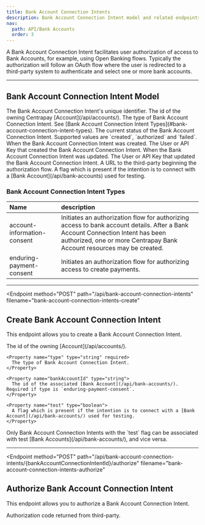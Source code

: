 ```yaml
---
title: Bank Account Connection Intents
description: Bank Account Connection Intent model and related endpoints
nav:
  path: API/Bank Accounts
  order: 3
---
```


A Bank Account Connection Intent facilitates user authorization of access to Bank Accounts, for example, using Open Banking flows. Typically the authorization will follow an OAuth flow where the user is redirected to a third-party system to authenticate and select one or more bank accounts.

---

## Bank Account Connection Intent Model

<Properties>
  <Property name="id" type="string">
    The Bank Account Connection Intent's unique identifier.
  </Property>

  <Property name="accountId" type="string">
    The id of the owning Centrapay [Account](/api/accounts/).
  </Property>

  <Property name="type" type="string">
    The type of Bank Account Connection Intent. See [Bank Account Connection Intent Types](#bank-account-connection-intent-types).
  </Property>

  <Property name="status" type="string">
    The current status of the Bank Account Connection Intent. Supported values are `created`, `authorized` and `failed`.
  </Property>

  <Property name="createdAt" type="timestamp">
    When the Bank Account Connection Intent was created.
  </Property>

  <Property name="createdBy" type="crn">
    The User or API Key that created the Bank Account Connection Intent.
  </Property>

  <Property name="updatedAt" type="timestamp">
    When the Bank Account Connection Intent was updated.
  </Property>

  <Property name="updatedBy" type="crn">
    The User or API Key that updated the Bank Account Connection Intent.
  </Property>

  <Property name="authorizationUrl" type="string">
    A URL to the third-party beginning the authorization flow.
  </Property>

  <Property name="test" type="boolean">
    A flag which is present if the intention is to connect with a [Bank Account](/api/bank-accounts) used for testing.
  </Property>
</Properties>

### Bank Account Connection Intent Types

|      Name                   |                                                                                               description                                                                                                |
| :-------------------------- | :------------------------------------------------------------------------------------------------------------------------------------------------------------------------------------------------------- |
| account-information-consent | Initiates an authorization flow for authorizing access to bank account details. After a Bank Account Connection Intent has been authorized, one or more Centrapay Bank Account resources may be created. |
| enduring-payment-consent    | Initiates an authorization flow for authorizing access to create payments.                                                                                                                               |

---

<Endpoint
  method="POST"
  path="/api/bank-account-connection-intents"
  filename="bank-account-connection-intents-create"
>
  ## Create Bank Account Connection Intent <Badge type="experimental"/>

  This endpoint allows you to create a Bank Account Connection Intent.

  <Properties>
    <Property name="accountId" type="string" required>
      The id of the owning [Account](/api/accounts/).
    </Property>

    <Property name="type" type="string" required>
      The type of Bank Account Connection Intent.
    </Property>

    <Property name="bankAccountId" type="string">
      The id of the associated [Bank Account](/api/bank-accounts/). Required if type is `enduring-payment-consent`.
    </Property>

    <Property name="test" type="boolean">
      A flag which is present if the intention is to connect with a [Bank Account](/api/bank-accounts/) used for testing.
    </Property>
  </Properties>

  <Properties heading="Errors">
    <Error code="403" message="LIVENESS_MISMATCH">
      Only Bank Account Connection Intents with the `test` flag can be associated with test [Bank Accounts](/api/bank-accounts/), and vice versa.
    </Error>
  </Properties>
</Endpoint>

---

<Endpoint
  method="POST"
  path="/api/bank-account-connection-intents/{bankAccountConnectionIntentId}/authorize"
  filename="bank-account-connection-intents-authorize"
>
  ## Authorize Bank Account Connection Intent <Badge type="experimental"/>

  This endpoint allows you to authorize a Bank Account Connection Intent.

  <Properties>
    <Property name="code" type="string" required>
      Authorization code returned from third-party.
    </Property>
  </Properties>
</Endpoint>

